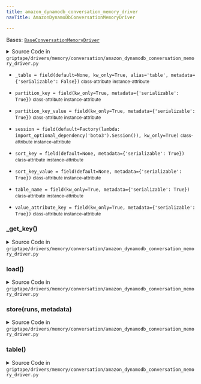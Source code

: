 ```yaml
---
title: amazon_dynamodb_conversation_memory_driver
navTitle: AmazonDynamoDbConversationMemoryDriver

---
```


<span id="griptape.drivers.memory.conversation.amazon_dynamodb_conversation_memory_driver.AmazonDynamoDbConversationMemoryDriver"></span>

Bases:
 [`BaseConversationMemoryDriver`](./#griptape.drivers.memory.conversation.BaseConversationMemoryDriver "BaseConversationMemoryDriver (griptape.drivers.memory.conversation.BaseConversationMemoryDriver)")

<details><summary>Source Code in <code>griptape&#47;drivers&#47;memory&#47;conversation&#47;amazon_dynamodb_conversation_memory_driver.py</code></summary>

```python
@define
class AmazonDynamoDbConversationMemoryDriver(BaseConversationMemoryDriver):
    session: boto3.Session = field(default=Factory(lambda: import_optional_dependency("boto3").Session()), kw_only=True)
    table_name: str = field(kw_only=True, metadata={"serializable": True})
    partition_key: str = field(kw_only=True, metadata={"serializable": True})
    value_attribute_key: str = field(kw_only=True, metadata={"serializable": True})
    partition_key_value: str = field(kw_only=True, metadata={"serializable": True})
    sort_key: Optional[str] = field(default=None, metadata={"serializable": True})
    sort_key_value: Optional[str | int] = field(default=None, metadata={"serializable": True})
    _table: Optional[Table] = field(default=None, kw_only=True, alias="table", metadata={"serializable": False})

    @lazy_property()
    def table(self) -> Table:
        return self.session.resource("dynamodb").Table(self.table_name)

    def store(self, runs: list[Run], metadata: dict) -> None:
        self.table.update_item(
            Key=self._get_key(),
            UpdateExpression="set #attr = :value",
            ExpressionAttributeNames={"#attr": self.value_attribute_key},
            ExpressionAttributeValues={
                ":value": json.dumps(self._to_params_dict(runs, metadata)),
            },
        )

    def load(self) -> tuple[list[Run], dict[str, Any]]:
        response = self.table.get_item(Key=self._get_key())

        if "Item" in response and self.value_attribute_key in response["Item"]:
            memory_dict = json.loads(str(response["Item"][self.value_attribute_key]))
            return self._from_params_dict(memory_dict)
        return [], {}

    def _get_key(self) -> dict[str, str | int]:
        key: dict[str, str | int] = {self.partition_key: self.partition_key_value}

        if self.sort_key is not None and self.sort_key_value is not None:
            key[self.sort_key] = self.sort_key_value

        return key
```

</details>

-   `_table = field(default=None, kw_only=True, alias='table', metadata={'serializable': False})` <small>class-attribute</small> <small>instance-attribute</small>  <span id="griptape.drivers.memory.conversation.amazon_dynamodb_conversation_memory_driver.AmazonDynamoDbConversationMemoryDriver._table"></span> 

-   `partition_key = field(kw_only=True, metadata={'serializable': True})` <small>class-attribute</small> <small>instance-attribute</small>  <span id="griptape.drivers.memory.conversation.amazon_dynamodb_conversation_memory_driver.AmazonDynamoDbConversationMemoryDriver.partition_key"></span> 

-   `partition_key_value = field(kw_only=True, metadata={'serializable': True})` <small>class-attribute</small> <small>instance-attribute</small>  <span id="griptape.drivers.memory.conversation.amazon_dynamodb_conversation_memory_driver.AmazonDynamoDbConversationMemoryDriver.partition_key_value"></span> 

-   `session = field(default=Factory(lambda: import_optional_dependency('boto3').Session()), kw_only=True)` <small>class-attribute</small> <small>instance-attribute</small>  <span id="griptape.drivers.memory.conversation.amazon_dynamodb_conversation_memory_driver.AmazonDynamoDbConversationMemoryDriver.session"></span> 

-   `sort_key = field(default=None, metadata={'serializable': True})` <small>class-attribute</small> <small>instance-attribute</small>  <span id="griptape.drivers.memory.conversation.amazon_dynamodb_conversation_memory_driver.AmazonDynamoDbConversationMemoryDriver.sort_key"></span> 

-   `sort_key_value = field(default=None, metadata={'serializable': True})` <small>class-attribute</small> <small>instance-attribute</small>  <span id="griptape.drivers.memory.conversation.amazon_dynamodb_conversation_memory_driver.AmazonDynamoDbConversationMemoryDriver.sort_key_value"></span> 

-   `table_name = field(kw_only=True, metadata={'serializable': True})` <small>class-attribute</small> <small>instance-attribute</small>  <span id="griptape.drivers.memory.conversation.amazon_dynamodb_conversation_memory_driver.AmazonDynamoDbConversationMemoryDriver.table_name"></span> 

-   `value_attribute_key = field(kw_only=True, metadata={'serializable': True})` <small>class-attribute</small> <small>instance-attribute</small>  <span id="griptape.drivers.memory.conversation.amazon_dynamodb_conversation_memory_driver.AmazonDynamoDbConversationMemoryDriver.value_attribute_key"></span> 

<span id="griptape.drivers.memory.conversation.amazon_dynamodb_conversation_memory_driver.AmazonDynamoDbConversationMemoryDriver._get_key"></span>

### \_get_key()

<details><summary>Source Code in <code>griptape&#47;drivers&#47;memory&#47;conversation&#47;amazon_dynamodb_conversation_memory_driver.py</code></summary>

```python
def _get_key(self) -> dict[str, str | int]:
    key: dict[str, str | int] = {self.partition_key: self.partition_key_value}

    if self.sort_key is not None and self.sort_key_value is not None:
        key[self.sort_key] = self.sort_key_value

    return key
```

</details>

<span id="griptape.drivers.memory.conversation.amazon_dynamodb_conversation_memory_driver.AmazonDynamoDbConversationMemoryDriver.load"></span>

### load()

<details><summary>Source Code in <code>griptape&#47;drivers&#47;memory&#47;conversation&#47;amazon_dynamodb_conversation_memory_driver.py</code></summary>

```python
def load(self) -> tuple[list[Run], dict[str, Any]]:
    response = self.table.get_item(Key=self._get_key())

    if "Item" in response and self.value_attribute_key in response["Item"]:
        memory_dict = json.loads(str(response["Item"][self.value_attribute_key]))
        return self._from_params_dict(memory_dict)
    return [], {}
```

</details>

<span id="griptape.drivers.memory.conversation.amazon_dynamodb_conversation_memory_driver.AmazonDynamoDbConversationMemoryDriver.store"></span>

### store(runs, metadata)

<details><summary>Source Code in <code>griptape&#47;drivers&#47;memory&#47;conversation&#47;amazon_dynamodb_conversation_memory_driver.py</code></summary>

```python
def store(self, runs: list[Run], metadata: dict) -> None:
    self.table.update_item(
        Key=self._get_key(),
        UpdateExpression="set #attr = :value",
        ExpressionAttributeNames={"#attr": self.value_attribute_key},
        ExpressionAttributeValues={
            ":value": json.dumps(self._to_params_dict(runs, metadata)),
        },
    )
```

</details>

<span id="griptape.drivers.memory.conversation.amazon_dynamodb_conversation_memory_driver.AmazonDynamoDbConversationMemoryDriver.table"></span>

### table()

<details><summary>Source Code in <code>griptape&#47;drivers&#47;memory&#47;conversation&#47;amazon_dynamodb_conversation_memory_driver.py</code></summary>

```python
@lazy_property()
def table(self) -> Table:
    return self.session.resource("dynamodb").Table(self.table_name)
```

</details>
